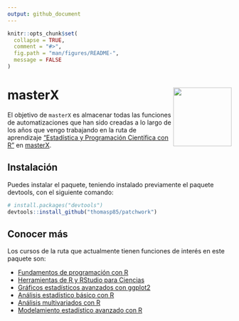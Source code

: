 ```yaml
---
output: github_document
---
```


<!-- README.md is generated from README.Rmd. Please edit that file -->

```r
knitr::opts_chunk$set(
  collapse = TRUE,
  comment = "#>",
  fig.path = "man/figures/README-",
  message = FALSE
)
```

# masterX <a href='https://github.com/irwingss/masterX/'><img src='man/figures/logo.png' align="right" height="131.5" /></a>

El objetivo de `masterX` es almacenar todas las funciones de automatizaciones
que han sido creadas a lo largo de los años que vengo trabajando en la ruta
de aprendizaje ["Estadística y Programación Científica con R"](https://www.masterx.org/bundles/estadisticar) en [masterX](https://www.masterx.org/).

## Instalación

Puedes instalar el paquete, teniendo instalado previamente el paquete devtools, con el siguiente comando:

```r
# install.packages("devtools")
devtools::install_github("thomasp85/patchwork")
```

## Conocer más

Los cursos de la ruta que actualmente tienen funciones de interés en este paquete son:

- [Fundamentos de programación con R](https://www.masterx.org/courses/2022-2-c1)
- [Herramientas de R y RStudio para Ciencias](https://www.masterx.org/courses/rds32)
- [Gráficos estadísticos avanzados con ggplot2](https://www.masterx.org/courses/2022-2-c2)
- [Análisis estadístico básico con R](https://www.masterx.org/courses/2022-2-c3)
- [Análisis multivariados con R](https://www.masterx.org/courses/2022-02-c4)
- [Modelamiento estadístico avanzado con R](https://www.masterx.org/courses/2022-02-c5)
